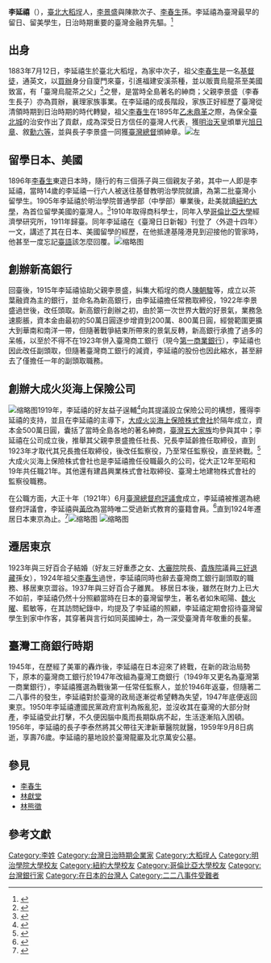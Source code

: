 {{Infobox person
| honorific_prefix = 
| name = 李延禧
| honorific_suffix = 
| image = File:李延禧晚期.png
| image_size = 
| alt = 
| caption = 
| native_name = 
| native_name_lang = 
| birth_name = 
| birth_date = 1883年7月12日
| birth_place = {{QING}}[[臺灣省|臺灣省]][[大稻埕|大稻埕]]
| disappeared_date = 
| disappeared_place = 
| disappeared_status = 
| death_date = 1959年9月8日（76歲）
| death_place = {{CHNML}}[[河北省|河北省]][[天津市|天津市]]
| death_cause = 
| body_discovered = 
| resting_place = 
| resting_place_coordinates = 
| monuments = 
| residence = 
| nationality = 
| ethnicity = 
| citizenship = 
| education = 
| alma_mater = 
| occupation = 企業家
| years_active ={{TWN-JPN}} 
| employer = 
| organization = 
| agent = 
| known_for = 
| notable_works = 
| style = 
| home_town = 
| ancestor = 
| salary = 
| net_worth = 
| height = 
| weight = 
| hair_color = 
| eye_color = 
| measurements = 
| television = 
| title = 
| term = 
| predecessor = 
| successor = 
| party = 
| movement = 
| opponents = 
| boards = 
| religion =基督新教 
| denomination = 
| criminal_charge = 
| criminal_penalty = 
| criminal_status = 
| children = 
| parents = 
| relatives = 
| awards = 
| signature = 
| signature_size = 
| signature_alt = 
| footnotes = 
| influences = 
| influenced = 
| spouse =李百合子 
| partner = 
| box_width = 
}}
'''李延禧'''（{{bd|1883年|7月12日|1959年|9月8日}}），[[臺北|臺北]][[大稻埕|大稻埕]]人，[[李景盛|李景盛]]與陳款次子、[[李春生|李春生]]孫。李延禧為臺灣最早的留日、留美學生，日治時期重要的臺灣金融界先驅。<ref>{{Cite journal|title=〈「台灣史話」：李春生、李延禧與第一銀行〉|author=陳俊宏|url=|journal=《臺北文獻》|issue=直字第134期|doi=|others=|year=2000|volume=|page=203-229|pmid=}}</ref>

== 出身 ==
1883年7月12日，李延禧生於臺北大稻埕，為家中次子，祖父[[李春生|李春生]]是一名[[基督徒|基督徒]]，通英文，以[[買辦|買辦]]身分自廈門來臺，引進福建安溪茶種，並以販賣烏龍茶至美國致富，有「臺灣烏龍茶之父」<ref>{{Cite journal|title=〈臺省茶葉之父—李春生的生平〉|author=杜聰明|url=|journal=《臺灣新聞報》|issue=|doi=|others=|year=1963|volume=|page=|pmid=}}</ref>之譽，是當時全島著名的紳商；父親李景盛（李春生長子）亦為買辦，襄理家族事業。在李延禧的成長階段，家族正好經歷了臺灣從清領時期到日治時期的時代轉變，祖父[[李春生|李春生]]在1895年[[乙未割臺|乙未鼎革]]之際，為保全[[臺北城|臺北城]]的治安作出了貢獻，成為深受日方信任的臺灣人代表，獲[[明治天皇|明治天皇]]頒單光[[旭日章|旭日章]]、敘[[勳六等|勳六等]]，並與長子李景盛一同獲[[臺灣總督|臺灣總督]]頒紳章。[[File:新高銀行商標.png|左]]

== 留學日本、美國 ==
1896年[[李春生|李春生]]東遊日本時，隨行的有三個孫子與三個親友子弟，其中一人即是李延禧，當時14歲的李延禧一行六人被送往基督教明治學院就讀，為第二批臺灣小留學生。1905年李延禧於明治學院普通學部（中學部）畢業後，赴美就讀[[紐約大學|紐約大學]]，為首位留學美國的臺灣人。<ref>{{Cite web|url = https://opinion.cw.com.tw/blog/profile/300/article/8002|author = 洪德青|date = |title = 明明是光榮出洋讀書，他卻偷偷改名......日治時期，那些美國台灣留學生的故事|publisher = 天下雜誌獨立評論|access-date = 2019-11-14|archive-date = 2019-05-08|archive-url = https://web.archive.org/web/20190508053115/https://opinion.cw.com.tw/blog/profile/300/article/8002|dead-url = no}}</ref>1910年取得商科學士，同年入學[[哥倫比亞大學|哥倫比亞大學]]經濟學研究所，1911年歸臺。同年李延禧在《臺灣日日新報》刊登了〈外遊十四年〉一文，講述了其在日本、美國留學的經歷，在他抵達基隆港見到迎接他的管家時，他甚至一度忘記[[臺語|臺語]]該怎麼回覆。[[File:李延禧.jpg|缩略图]]

== 創辦新高銀行 ==
回臺後，1915年李延禧協助父親李景盛，糾集大稻埕的商人[[陳朝駿|陳朝駿]]等，成立以茶葉融資為主的銀行，並命名為新高銀行，由李延禧擔任常務取締役，1922年李景盛過世後，改任頭取。新高銀行創辦之初，由於第一次世界大戰的好景氣，業務急速膨脹，資本金由最初的50萬日圓逐步增資到200萬、800萬日圓，經營範圍更擴大到華南和南洋一帶，但隨著戰爭結束所帶來的景氣反轉，新高銀行承擔了過多的呆帳，以至於不得不在1923年併入臺灣商工銀行（現今[[第一商業銀行|第一商業銀行]]），李延禧也因此改任副頭取，但隨著臺灣商工銀行的減資，李延禧的股份也因此縮水，甚至辭去了僅擔任一年的副頭取職務。

== 創辦大成火災海上保險公司 ==
[[File:李延禧與益子逞輔.png|缩略图]]1919年，李延禧的好友益子逞輔<ref>{{Cite book|title=《財界闘将伝》|last=人物評論社|first=|publisher=|year=1938|isbn=|location=|pages=35}}</ref>向其提議設立保險公司的構想，獲得李延禧的支持，並且在李延禧的主導下，[[大成火災海上保險株式會社|大成火災海上保險株式會社]]於隔年成立，資本金500萬日圓，囊括了當時全島各地的著名紳商，[[臺灣五大家族|臺灣五大家族]]均參與其中；李延禧在公司成立後，推舉其父親李景盛擔任社長、兄長李延齡擔任取締役，直到1923年才取代其兄長擔任取締役，後改任監察役，乃至常任監察役，直至終戰。<ref>{{Cite book|title=《日本保険業史・会社編(上巻)》|last=株式会社保険研究所|first=|publisher=|year=1980|isbn=|location=|pages=1122}}</ref>大成火災海上保險株式會社也是李延禧擔任役職最久的公司，從大正12年至昭和19年共任職21年。其他還有建昌興業株式會社取締役、臺灣土地建物株式會社的監察役職務。


在公職方面，大正十年（1921年）6月[[臺灣總督府評議會|臺灣總督府評議會]]成立，李延禧被推選為總督府評議會，李延禧與[[黃欣_(臺灣)|黃欣]]為當時唯二受過新式教育的臺籍會員。<ref name=台>{{cite book |author=[[吳文星|吳文星]]著 |title=《日治時期臺灣的社會領導階層》 |date=2012年2月初版三刷 |publisher=五南圖書出版 |location=臺北 |isbn=978-957-11-5152-6}}</ref>{{rp|175}}直到1924年遷居日本東京為止。<ref>{{Cite journal|title=〈履歷書〉|author=李延禧|url=|journal=《臺灣總督府專賣局公文類纂》|issue=|doi=|others=|year=1925|volume=|page=|pmid=}}</ref>[[File:昭和時期大成火災1.png|缩略图]]
[[File:昭和時期大成火災2.png|缩略图]]

== 遷居東京 ==
1923年與三好百合子結婚（好友三好重彥之女、[[大审院|大審院]]院長、[[貴族院|貴族院]]議員[[三好退藏|三好退藏]]孫女），1924年祖父[[李春生|李春生]]過世，李延禧同時也辭去臺灣商工銀行副頭取的職務、移居東京澀谷。1937年與三好百合子離異。
移居日本後，雖然在財力上已大不如前，李延禧仍然十分照顧當時在日本的臺灣留學生，著名者如朱昭陽、[[魏火曜|魏火曜]]、藍敏等，在其訪問紀錄中，均提及了李延禧的照顧，李延禧定期會招待臺灣留學生到家中作客，其穿著與言行如同英國紳士，為一深受臺灣青年敬重的長輩。

== 臺灣工商銀行時期 ==
1945年，在歷經了美軍的轟炸後，李延禧在日本迎來了終戰，在新的政治局勢下，原本的臺灣商工銀行於1947年改組為臺灣工商銀行（1949年又更名為臺灣第一商業銀行），李延禧獲選為戰後第一任常任監察人，並於1946年返臺，但隨著二二八事件的發生，李延禧對於臺灣的政局逐漸從希望轉為失望，1947年底便返回東京。1950年李延禧遭國民黨政府宣判為叛亂犯，並沒收其在臺灣的大部分財產，李延禧受此打擊，不久便因腦中風而長期臥病不起，生活逐漸陷入困頓。1956年，李延禧的長子李泰然將其父帶往天津新華醫院就醫，1959年9月8日病逝，享壽76歲。李延禧的墓地設於臺灣龍巖及北京萬安公墓。

== 參見 ==
*[[李春生|李春生]]
*[[林獻堂|林獻堂]]
*[[林熊徵|林熊徵]]

==參考文獻==
{{reflist}}
{{DEFAULTSORT:Li}}
[[Category:李姓|Category:李姓]]
[[Category:台灣日治時期企業家|Category:台灣日治時期企業家]]
[[Category:大稻埕人|Category:大稻埕人]]
[[Category:明治學院大學校友|Category:明治學院大學校友]]
[[Category:紐約大學校友|Category:紐約大學校友]]
[[Category:哥倫比亞大學校友|Category:哥倫比亞大學校友]]
[[Category:台灣銀行家|Category:台灣銀行家]]
[[Category:在日本的台灣人|Category:在日本的台灣人]]
[[Category:二二八事件受難者|Category:二二八事件受難者]]